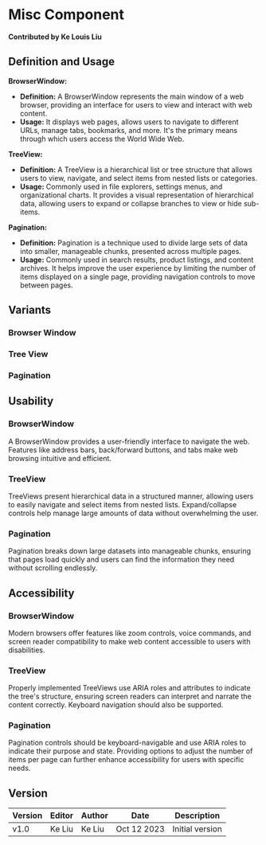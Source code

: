 
# Misc Component

**Contributed by Ke Louis Liu**

## Definition and Usage

**BrowserWindow:**

-   **Definition:** A BrowserWindow represents the main window of a web browser, providing an interface for users to view and interact with web content.
-   **Usage:** It displays web pages, allows users to navigate to different URLs, manage tabs, bookmarks, and more. It's the primary means through which users access the World Wide Web.

**TreeView:**

-   **Definition:** A TreeView is a hierarchical list or tree structure that allows users to view, navigate, and select items from nested lists or categories.
-   **Usage:** Commonly used in file explorers, settings menus, and organizational charts. It provides a visual representation of hierarchical data, allowing users to expand or collapse branches to view or hide sub-items.

**Pagination:**

-   **Definition:** Pagination is a technique used to divide large sets of data into smaller, manageable chunks, presented across multiple pages.
-   **Usage:** Commonly used in search results, product listings, and content archives. It helps improve the user experience by limiting the number of items displayed on a single page, providing navigation controls to move between pages.

## Variants

### Browser Window

<BrowserWindow />

### Tree View

<TreeView />

### Pagination

<Pagination />

## Usability

### BrowserWindow

A BrowserWindow provides a user-friendly interface to navigate the web. Features like address bars, back/forward buttons, and tabs make web browsing intuitive and efficient.

### TreeView

TreeViews present hierarchical data in a structured manner, allowing users to easily navigate and select items from nested lists. Expand/collapse controls help manage large amounts of data without overwhelming the user.

### Pagination

Pagination breaks down large datasets into manageable chunks, ensuring that pages load quickly and users can find the information they need without scrolling endlessly.

## Accessibility

### BrowserWindow

Modern browsers offer features like zoom controls, voice commands, and screen reader compatibility to make web content accessible to users with disabilities.

### TreeView

Properly implemented TreeViews use ARIA roles and attributes to indicate the tree's structure, ensuring screen readers can interpret and narrate the content correctly. Keyboard navigation should also be supported.

### Pagination

Pagination controls should be keyboard-navigable and use ARIA roles to indicate their purpose and state. Providing options to adjust the number of items per page can further enhance accessibility for users with specific needs.

## Version

| Version | Editor | Author | Date        | Description     |
| ------- | ------ | ------ | ----------- | --------------- |
| v1.0    | Ke Liu | Ke Liu | Oct 12 2023 | Initial version |
